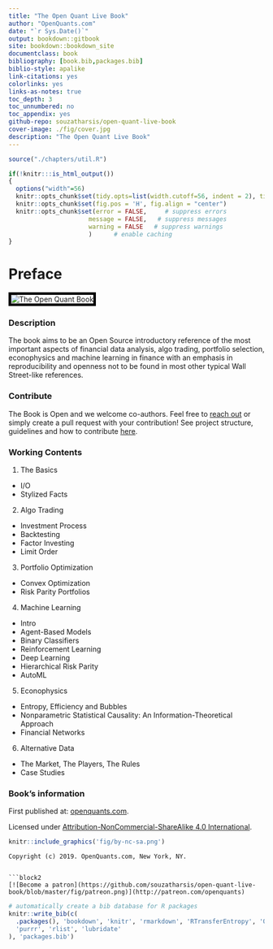 ```yaml
--- 
title: "The Open Quant Live Book"
author: "OpenQuants.com"
date: "`r Sys.Date()`"
output: bookdown::gitbook
site: bookdown::bookdown_site
documentclass: book
bibliography: [book.bib,packages.bib]
biblio-style: apalike
link-citations: yes
colorlinks: yes
links-as-notes: true
toc_depth: 3
toc_unnumbered: no
toc_appendix: yes
github-repo: souzatharsis/open-quant-live-book
cover-image: ./fig/cover.jpg
description: "The Open Quant Live Book"
---
```




```r
source("./chapters/util.R")
```

```r
if(!knitr:::is_html_output())
{
  options("width"=56)
  knitr::opts_chunk$set(tidy.opts=list(width.cutoff=56, indent = 2), tidy = TRUE)
  knitr::opts_chunk$set(fig.pos = 'H', fig.align = "center")
  knitr::opts_chunk$set(error = FALSE,     # suppress errors
                      message = FALSE,   # suppress messages
                      warning = FALSE   # suppress warnings
                      )      # enable caching
}
```




\newcommand{\independent}{\perp\!\!\!\!\perp}
\DeclarePairedDelimiter\ceil{\lceil}{\rceil}
\DeclarePairedDelimiter\floor{\lfloor}{\rfloor}

# Preface {-}


<img style="border:5px solid black" src="./fig/cover.jpg" alt="The Open Quant Book">

### Description {-}

The book aims to be an Open Source introductory reference of the most important aspects of financial data analysis, algo trading, portfolio selection, econophysics and machine learning in finance with an emphasis in reproducibility and openness not to be found in most other typical Wall Street-like references.

### Contribute {-}

The Book is Open and we welcome co-authors. Feel free to [reach out](https://www.openquants.com/contact) or simply create a pull request with your contribution! See project structure, guidelines and how to contribute [here](https://github.com/souzatharsis/open-quant-live-book/blob/master/CONTRIBUTING.md).

### Working Contents {-}

1. The Basics

+ I/O
+ Stylized Facts

2. Algo Trading   

+ Investment Process
+ Backtesting
+ Factor Investing
+ Limit Order

3. Portfolio Optimization

+ Convex Optimization
+ Risk Parity Portfolios

4. Machine Learning

+ Intro
+ Agent-Based Models
+ Binary Classifiers
+ Reinforcement Learning
+ Deep Learning
+ Hierarchical Risk Parity
+ AutoML

5. Econophysics

+ Entropy, Efficiency and Bubbles
+ Nonparametric Statistical Causality: An Information-Theoretical Approach
+ Financial Networks

6. Alternative Data

+ The Market, The Players, The Rules
+ Case Studies

### Book's information {-}

First published at: [openquants.com](https://openquants.com/).

Licensed under [Attribution-NonCommercial-ShareAlike 4.0 International](https://creativecommons.org/licenses/by-nc-sa/4.0/). 

```r
knitr::include_graphics('fig/by-nc-sa.png')
```

```block2
Copyright (c) 2019. OpenQuants.com, New York, NY.


```block2
[![Become a patron](https://github.com/souzatharsis/open-quant-live-book/blob/master/fig/patreon.png)](http://patreon.com/openquants)
```

```r
# automatically create a bib database for R packages
knitr::write_bib(c(
  .packages(), 'bookdown', 'knitr', 'rmarkdown', 'RTransferEntropy', 'Quandl', 'riskParityPortfolio', 'fPortfolio', 'xts',
  'purrr', 'rlist', 'lubridate'
), 'packages.bib')
 ```
